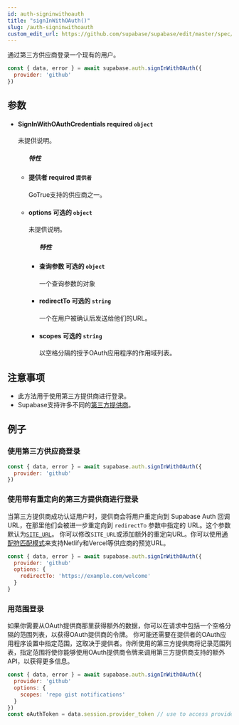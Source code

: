 ```yaml
---
id: auth-signinwithoauth
title: "signInWithOAuth()"
slug: /auth-signinwithoauth
custom_edit_url: https://github.com/supabase/supabase/edit/master/spec/supabase_js_v2.yml
---
```


通过第三方供应商登录一个现有的用户。

```js
const { data, error } = await supabase.auth.signInWithOAuth({
  provider: 'github'
})
```


## 参数


<ul className="method-list-group">
  
<li className="method-list-item">
  <h4 className="method-list-item-label">
    <span className="method-list-item-label-name">
      SignInWithOAuthCredentials
    </span>
    <span className="method-list-item-label-badge required">
      required
    </span>
    <span className="method-list-item-validation">
      <code>object</code>
    </span>
  </h4>
  <div class="method-list-item-description">

未提供说明。

  </div>
  
<ul className="method-list-group">
  <h5 class="method-list-title method-list-title-isChild expanded">特性</h5>

<li className="method-list-item">
  <h4 className="method-list-item-label">
    <span className="method-list-item-label-name">
      提供者
    </span>
    <span className="method-list-item-label-badge required">
      required
    </span>
    <span className="method-list-item-validation">
      <code>提供者</code>
    </span>
  </h4>
  <div class="method-list-item-description">

GoTrue支持的供应商之一。

  </div>
  
</li>


<li className="method-list-item">
  <h4 className="method-list-item-label">
    <span className="method-list-item-label-name">
      options
    </span>
    <span className="method-list-item-label-badge false">
      可选的
    </span>
    <span className="method-list-item-validation">
      <code>object</code>
    </span>
  </h4>
  <div class="method-list-item-description">

未提供说明。

  </div>
  
<ul className="method-list-group">
  <h5 class="method-list-title method-list-title-isChild expanded">特性</h5>

<li className="method-list-item">
  <h4 className="method-list-item-label">
    <span className="method-list-item-label-name">
      查询参数
    </span>
    <span className="method-list-item-label-badge false">
      可选的
    </span>
    <span className="method-list-item-validation">
      <code>object</code>
    </span>
  </h4>
  <div class="method-list-item-description">

一个查询参数的对象

  </div>
  
</li>


<li className="method-list-item">
  <h4 className="method-list-item-label">
    <span className="method-list-item-label-name">
      redirectTo
    </span>
    <span className="method-list-item-label-badge false">
      可选的
    </span>
    <span className="method-list-item-validation">
      <code>string</code>
    </span>
  </h4>
  <div class="method-list-item-description">

一个在用户被确认后发送给他们的URL。

  </div>
  
</li>


<li className="method-list-item">
  <h4 className="method-list-item-label">
    <span className="method-list-item-label-name">
      scopes
    </span>
    <span className="method-list-item-label-badge false">
      可选的
    </span>
    <span className="method-list-item-validation">
      <code>string</code>
    </span>
  </h4>
  <div class="method-list-item-description">

以空格分隔的授予OAuth应用程序的作用域列表。

  </div>
  
</li>

</ul>

</li>

</ul>

</li>

</ul>


## 注意事项

- 此方法用于使用第三方提供商进行登录。
- Supabase支持许多不同的[第三方提供商](https://supabase.com/docs/guides/auth#providers)。










## 例子

### 使用第三方供应商登录



```js
const { data, error } = await supabase.auth.signInWithOAuth({
  provider: 'github'
})
```

### 使用带有重定向的第三方提供商进行登录

当第三方提供商成功认证用户时，提供商会将用户重定向到 Supabase Auth 回调 URL，在那里他们会被进一步重定向到 `redirectTo` 参数中指定的 URL。这个参数默认为[`SITE_URL`](/docs/reference/auth/config#site_url)。
你可以修改`SITE_URL`或添加额外的重定向URL。你可以使用[通配符匹配模式](/docs/guides/auth#redirect-urls-and-wildcards)来支持Netlify和Vercel等供应商的预览URL。


```js
const { data, error } = await supabase.auth.signInWithOAuth({
  provider: 'github'
  options: {
    redirectTo: 'https://example.com/welcome'
  }
}
```

### 用范围登录

如果你需要从OAuth提供商那里获得额外的数据，你可以在请求中包括一个空格分隔的范围列表，以获得OAuth提供商的令牌。
你可能还需要在提供者的OAuth应用程序设置中指定范围，这取决于提供者。你所使用的第三方提供商将记录范围列表，指定范围将使你能够使用OAuth提供商令牌来调用第三方提供商支持的额外API，以获得更多信息。


```js
const { data, error } = await supabase.auth.signInWithOAuth({
  provider: 'github'
  options: {
    scopes: 'repo gist notifications'
  }
})
const oAuthToken = data.session.provider_token // use to access provider API
```